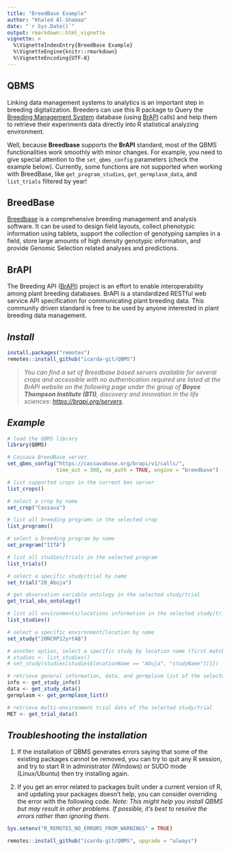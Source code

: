 ```yaml
---
title: "BreedBase Example"
author: "Khaled Al-Shamaa"
date: "`r Sys.Date()`"
output: rmarkdown::html_vignette
vignette: >
  %\VignetteIndexEntry{BreedBase Example}
  %\VignetteEngine{knitr::rmarkdown}
  %\VignetteEncoding{UTF-8}
---
```


## QBMS
Linking data management systems to analytics is an important step in breeding digitalization. Breeders can use this R package to Query the [Breeding Management System](https://bmspro.io/) database (using [BrAPI](https://brapi.org/) calls) and help them to retrieve their experiments data directly into R statistical analyzing environment.

Well, because **Breedbase** supports the **BrAPI** standard, most of the QBMS functionalities work smoothly with minor changes. For example, you need to give special attention to the `set_qbms_config` parameters (check the example below). Currently, some functions are not supported when working with BreedBase, like `get_program_studies`, `get_germplasm_data`, and `list_trials` filtered by year!

## BreedBase
[Breedbase](https://breedbase.org/) is a comprehensive breeding management and analysis software. It can be used to design field layouts, collect phenotypic information using tablets, support the collection of genotyping samples in a field, store large amounts of high density genotypic information, and provide Genomic Selection related analyses and predictions.

## BrAPI
The Breeding API ([BrAPI](https://brapi.org/)) project is an effort to enable interoperability among plant breeding databases. BrAPI is a standardized RESTful web service API specification for communicating plant breeding data. This community driven standard is free to be used by anyone interested in plant breeding data management.

## _Install_
```r
install.packages("remotes")
remotes::install_github("icarda-git/QBMS")
```

>*You can find a set of Breedbase based servers available for several crops and accessible with no authentication required are listed at the BrAPI website on the following page under the group of **Boyce Thompson Institute (BTI)**, discovery and innovation in the life sciences: [https://brapi.org/servers](https://brapi.org/servers).*

## _Example_
```r
# load the QBMS library
library(QBMS)

# Cassava BreedBase server
set_qbms_config("https://cassavabase.org/brapi/v1/calls/", 
                time_out = 300, no_auth = TRUE, engine = "breedbase")

# list supported crops in the current bms server
list_crops()

# select a crop by name
set_crop("Cassava")

# list all breeding programs in the selected crop
list_programs()

# select a breeding program by name
set_program("IITA")

# list all studies/trials in the selected program
list_trials()

# select a specific study/trial by name
set_trial("20_Abuja")

# get observation variable ontology in the selected study/trial
get_trial_obs_ontology()

# list all environments/locations information in the selected study/trial
list_studies()

# select a specific environment/location by name
set_study("20NCRP12yrtAB")

# another option, select a specific study by location name (first match)
# studies <- list_studies()
# set_study(studies[studies$locationName == "Abuja", "studyName"][1])

# retrieve general information, data, and germplasm list of the selected environment/location
info <- get_study_info()
data <- get_study_data()
germplasm <- get_germplasm_list()

# retrieve multi-environment trial data of the selected study/trial
MET <- get_trial_data()

```
## _Troubleshooting the installation_

1. If the installation of QBMS generates errors saying that some of the existing packages cannot be removed, you can try to quit any R session, and try to start R in administrator (Windows) or SUDO mode (Linux/Ubuntu) then try installing again.

2. If you get an error related to packages built under a current version of R, and updating your packages doesn’t help, you can consider overriding the error with the following code. _Note: This might help you install QBMS but may result in other problems. If possible, it’s best to resolve the errors rather than ignoring them._

```r
Sys.setenv("R_REMOTES_NO_ERRORS_FROM_WARNINGS" = TRUE)

remotes::install_github("icarda-git/QBMS", upgrade = "always")
```
